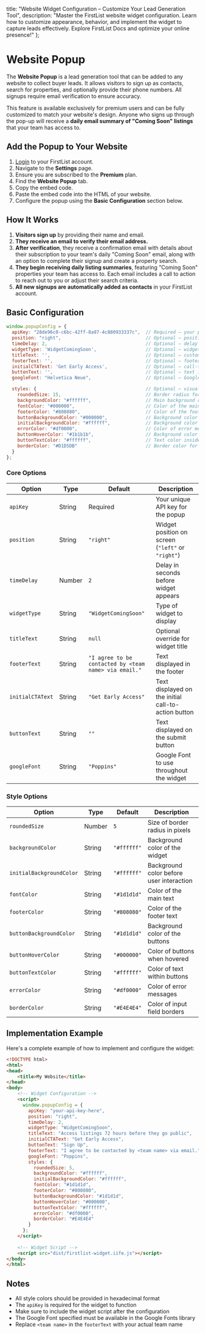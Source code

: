 
<meta name="og:title" content="Configure Your FirstList Website Pop-up" />
<meta name="og:description" content="Learn how to customize and implement the FirstList website pop-up. Capture leads and showcase your listings with our easy-to-use configuration options." />

  title: "Website Widget Configuration – Customize Your Lead Generation Tool",
  description: "Master the FirstList website widget configuration. Learn how to customize appearance, behavior, and implement the widget to capture leads effectively. Explore FirstList Docs and optimize your online presence!"
};

<HeroPattern />

# Website Popup

The **Website Popup** is a lead generation tool that can be added to any website to collect buyer leads. It allows visitors to sign up as contacts, search for properties, and optionally provide their phone numbers. All signups require email verification to ensure accuracy.

This feature is available exclusively for premium users and can be fully customized to match your website's design. Anyone who signs up through the pop-up will receive a **daily email summary of "Coming Soon" listings** that your team has access to.

<Screenshot 
  src="/images/screenshots/popup-example.png"
  alt="Example of the FirstList Website Popup"
  caption='You can view a working example of the FirstList Website Popup on our <a href="https://www.firstlist.co/popup-example" target="_blank">example page</a>.'
/>

## Add the Popup to Your Website

1. <a href="https://app.firstlist.co/login" target="_blank">Login</a> to your FirstList account.
2. Navigate to the **Settings** page.
3. Ensure you are subscribed to the **Premium** plan.
4. Find the **Website Popup** tab.
4. Copy the embed code.
5. Paste the embed code into the HTML of your website.
6. Configure the popup using the **Basic Configuration** section below.

## How It Works

1. **Visitors sign up** by providing their name and email.
2. **They receive an email to verify their email address.**
3. **After verification**, they receive a confirmation email with details about their subscription to your team's daily "Coming Soon" email, along with an option to complete their signup and create a property search.
4. **They begin receiving daily listing summaries**, featuring "Coming Soon" properties your team has access to. Each email includes a call to action to reach out to you or adjust their search criteria.
5. **All new signups are automatically added as contacts** in your FirstList account.

## Basic Configuration

```javascript
window.popupConfig = {
  apiKey: "28de96c0-c6bc-42ff-8a97-4c880933337c",  // Required – your public API key to authenticate the widget
  position: "right",                               // Optional – position of the widget on screen: "left" or "right"
  timeDelay: 2,                                    // Optional – delay (in seconds) before the widget appears
  widgetType: 'WidgetComingSoon',                  // Optional – widget type (e.g. 'WidgetComingSoon', 'WidgetBetaSignup')
  titleText: '',                                   // Optional – custom title displayed in the widget
  footerText: '',                                  // Optional – footer note or disclaimer at the bottom
  initialCTAText: 'Get Early Access',              // Optional – call-to-action text shown initially
  buttonText: '',                                  // Optional – text inside the submission button
  googleFont: "Helvetica Neue",                    // Optional – Google Font or system font to apply

  styles: {                                        // Optional – visual customization for widget appearance
    roundedSize: 15,                               // Border radius for corners (in pixels)
    backgroundColor: "#ffffff",                    // Main background color of the widget
    fontColor: "#000000",                          // Color of the main text
    footerColor: "#808080",                        // Color of the footer text
    buttonBackgroundColor: "#000000",              // Background color of the CTA button
    initialBackgroundColor: "#ffffff",             // Background color before user interaction (e.g. popup phase)
    errorColor: "#df0000",                         // Color of error messages and validation prompts
    buttonHoverColor: "#1b1b1b",                   // Background color of button when hovered
    buttonTextColor: "#ffffff",                    // Text color inside the button
    borderColor: "#D1D5DB"                         // Border color for input fields or widget edges
  }
};
```

### Core Options

| Option           | Type   | Default                                                  | Description                                                  |
|------------------|--------|----------------------------------------------------------|--------------------------------------------------------------|
| `apiKey`         | String | Required                                                 | Your unique API key for the popup                            |
| `position`       | String | `"right"`                                                | Widget position on screen (`"left"` or `"right"`)            |
| `timeDelay`      | Number | `2`                                                      | Delay in seconds before widget appears                       |
| `widgetType`     | String | `"WidgetComingSoon"`                                     | Type of widget to display                                    |
| `titleText`      | String | `null`                                                   | Optional override for widget title                           |
| `footerText`     | String | `"I agree to be contacted by <team name> via email."`    | Text displayed in the footer                                 |
| `initialCTAText` | String | `"Get Early Access"`                                     | Text displayed on the initial call-to-action button          |
| `buttonText`     | String | `""`                                                     | Text displayed on the submit button                          |
| `googleFont`     | String | `"Poppins"`                                              | Google Font to use throughout the widget                     |

### Style Options

| Option                   | Type   | Default     | Description                                              |
|--------------------------|--------|-------------|----------------------------------------------------------|
| `roundedSize`            | Number | `5`         | Size of border radius in pixels                          |
| `backgroundColor`        | String | `"#ffffff"` | Background color of the widget                           |
| `initialBackgroundColor` | String | `"#ffffff"` | Background color before user interaction                 |
| `fontColor`              | String | `"#1d1d1d"` | Color of the main text                                   |
| `footerColor`            | String | `"#808080"` | Color of the footer text                                 |
| `buttonBackgroundColor`  | String | `"#1d1d1d"` | Background color of the buttons                          |
| `buttonHoverColor`       | String | `"#000000"` | Color of buttons when hovered                            |
| `buttonTextColor`        | String | `"#ffffff"` | Color of text within buttons                             |
| `errorColor`             | String | `"#df0000"` | Color of error messages                                  |
| `borderColor`            | String | `"#E4E4E4"` | Color of input field borders                             |

## Implementation Example

Here's a complete example of how to implement and configure the widget:

```html
<!DOCTYPE html>
<html>
<head>
    <title>My Website</title>
</head>
<body>
    <!-- Widget Configuration -->
    <script>
      window.popupConfig = {
        apiKey: "your-api-key-here",
        position: "right",
        timeDelay: 2,
        widgetType: "WidgetComingSoon",
        titleText: "Access listings 72 hours before they go public",
        initialCTAText: "Get Early Access",
        buttonText: "Sign Up",
        footerText: "I agree to be contacted by <team name> via email.",
        googleFont: "Poppins",
        styles: {
          roundedSize: 5,
          backgroundColor: "#ffffff",
          initialBackgroundColor: "#ffffff",
          fontColor: "#1d1d1d",
          footerColor: "#808080",
          buttonBackgroundColor: "#1d1d1d",
          buttonHoverColor: "#000000",
          buttonTextColor: "#ffffff",
          errorColor: "#df0000",
          borderColor: "#E4E4E4"
        }
      };
    </script>
    
    <!-- Widget Script -->
    <script src="dist/firstlist-widget.iife.js"></script>
</body>
</html>
```

## Notes

- All style colors should be provided in hexadecimal format
- The `apiKey` is required for the widget to function
- Make sure to include the widget script after the configuration
- The Google Font specified must be available in the Google Fonts library
- Replace `<team name>` in the `footerText` with your actual team name
